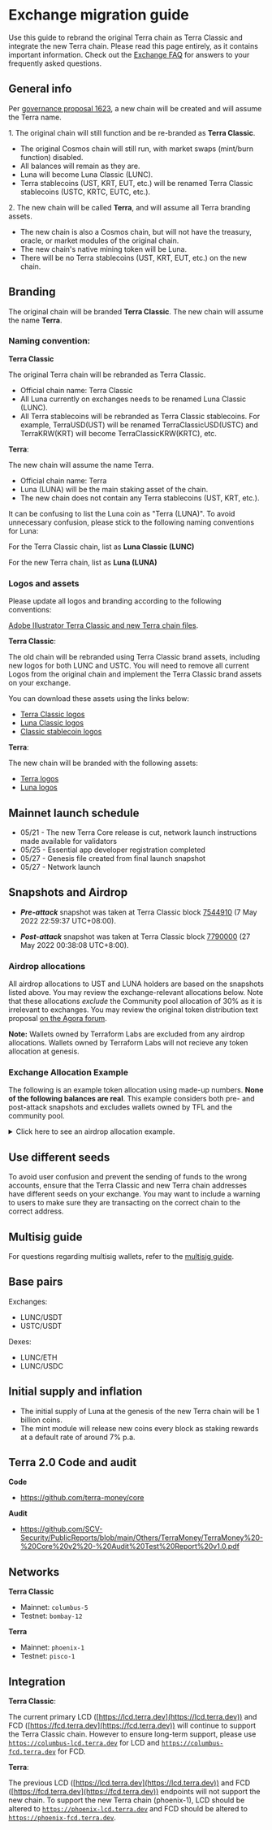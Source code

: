 
# Exchange migration guide

Use this guide to rebrand the original Terra chain as Terra Classic and integrate the new Terra chain. Please read this page entirely, as it contains important information. Check out the [Exchange FAQ](exchange-faq.mdx) for answers to your frequently asked questions. 

## General info

Per [governance proposal 1623](https://station.terra.money/proposal/1623), a new chain will be created and will assume the Terra name.

1\. The original chain will still function and be re-branded as **Terra Classic**.

- The original Cosmos chain will still run, with market swaps (mint/burn function) disabled.
- All balances will remain as they are.
- Luna will become Luna Classic (LUNC).
- Terra stablecoins (UST, KRT, EUT, etc.) will be renamed Terra Classic stablecoins (USTC, KRTC, EUTC, etc.). 

2\. The new chain will be called **Terra**, and will assume all Terra branding assets.

- The new chain is also a Cosmos chain, but will not have the treasury, oracle, or market modules of the original chain.
- The new chain's native mining token will be Luna.
- There will be no Terra stablecoins (UST, KRT, EUT, etc.) on the new chain.

## Branding

The original chain will be branded **Terra Classic**. The new chain will assume the name **Terra**.

### Naming convention:

**Terra Classic**

The original Terra chain will be rebranded as Terra Classic.

- Official chain name: Terra Classic
- All Luna currently on exchanges needs to be renamed Luna Classic (LUNC).
- All Terra stablecoins will be rebranded as Terra Classic stablecoins. For example, TerraUSD(UST) will be renamed TerraClassicUSD(USTC) and TerraKRW(KRT) will become TerraClassicKRW(KRTC), etc. 

**Terra**:

The new chain will assume the name Terra.

- Official chain name: Terra
- Luna (LUNA) will be the main staking asset of the chain.
- The new chain does not contain any Terra stablecoins (UST, KRT, etc.).

<Admonition type="danger" title="Luna listing convention">

It can be confusing to list the Luna coin as "Terra (LUNA)". To avoid unnecessary confusion, please stick to the following naming conventions for Luna:

For the Terra Classic chain, list as **Luna Classic (LUNC)**

For the new Terra chain, list as **Luna (LUNA)**

</Admonition>

### Logos and assets

Please update all logos and branding according to the following conventions:

[Adobe Illustrator Terra Classic and new Terra chain files](/brand-assets/TerraLogos%20(2).ai).

**Terra Classic**:

The old chain will be rebranded using Terra Classic brand assets, including new logos for both LUNC and USTC. You will need to remove all current Logos from the original chain and implement the Terra Classic brand assets on your exchange.

You can download these assets using the links below:

- [Terra Classic logos](/brand-assets/03_TerraClassic-20220522T084541Z-001.zip)
- [Luna Classic logos](/brand-assets/04_LunaClassic-20220522T084636Z-001.zip)
- [Classic stablecoin logos](/brand-assets/05_Stablecoins-20220522T084321Z-001.zip)

**Terra**:

The new chain will be branded with the following assets:


- [Terra logos](/brand-assets/01_Terra-20220522T084318Z-001.zip)
- [Luna logos](/brand-assets/02_Luna-20220523T184554Z-001.zip)

## Mainnet launch schedule

- 05/21 - The new Terra Core release is cut, network launch instructions made available for validators
- 05/25 - Essential app developer registration completed
- 05/27 - Genesis file created from final launch snapshot
- 05/27 - Network launch

## Snapshots and Airdrop

- **_Pre-attack_** snapshot was taken at Terra Classic block [7544910](https://finder.terra.money/classic/blocks/7544910) (7 May 2022 22:59:37 UTC+08:00). 


- **_Post-attack_** snapshot was taken at Terra Classic block [7790000](https://finder.terra.money/classic/blocks/7790000) (27 May 2022 00:38:08 UTC+8:00). 


### Airdrop allocations

All airdrop allocations to UST and LUNA holders are based on the snapshots listed above. You may review the exchange-relevant allocations below. Note that these allocations _exclude_ the Community pool allocation of 30% as it is irrelevant to exchanges. You may review the original token distribution text proposal [on the Agora forum](https://agora.terra.money/t/terra-ecosystem-revival-plan-2-updated-and-final/18498).

**Note:** Wallets owned by Terraform Labs are excluded from any airdrop allocations. Wallets owned by Terraform Labs will not recieve any token allocation at genesis.

### Exchange Allocation Example

<Admonition type="caution" title="Airdrop example">

The following is an example token allocation using made-up numbers. **None of the following balances are real**. This example considers both pre- and post-attack snapshots and excludes wallets owned by TFL and the community pool.


</Admonition>

<details> 
<summary> Click here to see an airdrop allocation example. </summary>
<p>

**None of the following balances are real.** 

The following is an example token allocation using made-up numbers. This example considers both pre- and post-attack snapshots and excludes wallets owned by TFL and the community pool.

**Total LUNA Airdrop Supply: 1 Billion**

_Overall Assets in Terra Ecosystem_

| Assets in Terra |  Snapshot   | Amount |
| --------------- | :---------: | -----: |
| LUNA            | pre-attack  |     1B |
| aUST            | pre-attack  |     1B |
| LUNA            | post-attack |     1B |
| UST             | post-attack |     1B |

---

_Exchange Assets_

| Asset Owned by Exchange |  Snapshot   | Amount |
| ----------------------- | :---------: | -----: |
| LUNA                    | pre-attack  |    10M |
| aUST                    | pre-attack  |   100M |
| LUNA                    | post-attack |    10M |
| UST                     | post-attack |   100M |

---

_Exchange User Assets_

| Asset Owned by Exchange User |  Snapshot   | Amount |
| ---------------------------- | :---------: | -----: |
| LUNA                         | pre-attack  |    100 |
| aUST                         | pre-attack  |    10k |
| LUNA                         | post-attack |    100 |
| UST                          | post-attack |    10k |

---

**Airdrop Calculation for Exchange**

**_Pre-attack LUNA holders 35% allocation (350 M)_**

```math
35% * Total LUNA Supply * Total LUNA owned by Exchange pre-attack / Total LUNA supply pre-attack

= 0.35 x 1B x 10M / 1B

= 3.5M LUNA
```

**_Pre-attack aUST holders: 10% allocation (100 M)_**

```math
10% x Total LUNA Supply x Total aUST owned by Exchange pre-attack / Total aUST supply pre-attack

= 0.1 x 1B x 100M / 1B

= 10M LUNA
```

**_Post-attack LUNA holders: 10% allocation (100 M)_**

```math
10% x Total LUNA Supply x Total LUNA owned by Exchange post-attack / Total LUNA supply post-attack

= 0.1 x 1B x 10M / 1B

= 1M LUNA
```

**_Post-attack UST holders: 15% allocation (150 M)_**

```math
15% x Total LUNA Supply x Total UST owned by Exchange post-attack / Total UST supply post-attack

= 0.15 x 1B x 100M / 1B

= 15M LUNA
```

**Total Exchange Allocation**

```math
= 3.5M + 10M + 1M + 15M

= 29.5M LUNA
```

---

**Airdrop Calculation for User A**

**Pre-attack LUNA holders allocation: 3.5M**

```math
(Total LUNA owned by User A pre-attack / Total LUNA owned by Exchange pre-attack) x Pre-attack LUNA holders' allocation

= (100 / 10M) x 3.5M

= 35 LUNA
```

**Pre-attack aUST holders allocation: 10M**

```math
(Total aUST owned by User A pre-attack / Total aUST owned by Exchange pre-attack) x Pre-attack aUST holders allocation

= (10k / 100M) x 10M

= 1000 LUNA
```

**Post-attack LUNA holders allocation: 1M**

```math
(Total LUNA owned by User A post-attack / Total LUNA owned by Exchange post-attack) x Post-attack LUNA holders' allocation

= (100 / 10M) x 1M

= 10 LUNA
```

**Post-attack UST holders allocation: 15M**

```math
(Total UST owned by User A post-attack / Total UST owned by Exchange post-attack) x Post-attack UST holders' allocation

= (10k / 100M) x 15M

= 1500 LUNA
```

**Total Allocation to User A**

```math
 = 35 + 1000 + 10 + 1500

 = 2545 LUNA
```

</p>
</details>

## Use different seeds

To avoid user confusion and prevent the sending of funds to the wrong accounts, ensure that the Terra Classic and new Terra chain addresses have different seeds on your exchange. You may want to include a warning to users to make sure they are transacting on the correct chain to the correct address. 

## Multisig guide

For questions regarding multisig wallets, refer to the [multisig guide](../develop/guides/sign-with-multisig.mdx).

## Base pairs

Exchanges:

- LUNC/USDT
- USTC/USDT

Dexes:

- LUNC/ETH
- LUNC/USDC

## Initial supply and inflation

- The initial supply of Luna at the genesis of the new Terra chain will be 1 billion coins. 
- The mint module will release new coins every block as staking rewards at a default rate of around 7% p.a.

## Terra 2.0 Code and audit

**Code**
- https://github.com/terra-money/core

**Audit**
- https://github.com/SCV-Security/PublicReports/blob/main/Others/TerraMoney/TerraMoney%20-%20Core%20v2%20-%20Audit%20Test%20Report%20v1.0.pdf


## Networks

**Terra Classic**
- Mainnet: `columbus-5`
- Testnet: `bombay-12`

**Terra**
- Mainnet: `phoenix-1`
- Testnet: `pisco-1`

## Integration

**Terra Classic**:

The current primary LCD ([https://lcd.terra.dev](https://lcd.terra.dev)) and FCD ([https://fcd.terra.dev](https://fcd.terra.dev)) will continue to support the Terra Classic chain. However to ensure long-term support, please use [`https://columbus-lcd.terra.dev`](https://columbus-lcd.terra.dev/) for LCD and [`https://columbus-fcd.terra.dev`](https://columbus-fcd.terra.dev/) for FCD.

**Terra**:

The previous LCD ([https://lcd.terra.dev](https://lcd.terra.dev)) and FCD ([https://fcd.terra.dev](https://fcd.terra.dev)) endpoints will not support the new chain. To support the new Terra chain (phoenix-1), LCD should be altered to [`https://phoenix-lcd.terra.dev`](https://phoenix-lcd.terra.dev/) and FCD should be altered to [`https://phoenix-fcd.terra.dev`](https://phoenix-fcd.terra.dev/).
